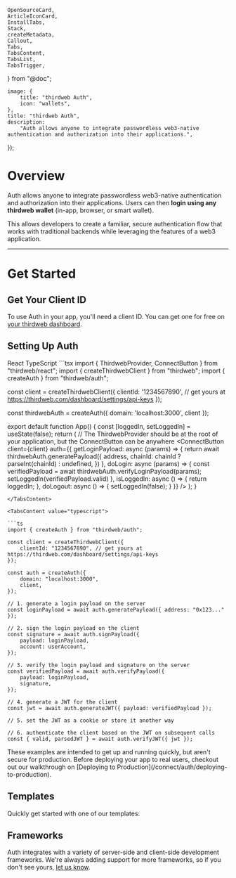 	OpenSourceCard,
	ArticleIconCard,
	InstallTabs,
	Stack,
	createMetadata,
	Callout,
	Tabs,
	TabsContent,
	TabsList,
	TabsTrigger,
} from "@doc";

	image: {
		title: "thirdweb Auth",
		icon: "wallets",
	},
	title: "thirdweb Auth",
	description:
		"Auth allows anyone to integrate passwordless web3-native authentication and authorization into their applications.",
});

# Overview

Auth allows anyone to integrate passwordless web3-native authentication and authorization into their applications. Users can then **login using any thirdweb wallet** (in-app, browser, or smart wallet).

This allows developers to create a familiar, secure authentication flow that works with traditional backends while leveraging the features of a web3 application.

---

# Get Started

<InstallTabs
	npm="npm i thirdweb"
	yarn="yarn add thirdweb"
	pnpm="pnpm i thirdweb"
	bun="bun i thirdweb"
/>

## Get Your Client ID

To use Auth in your app, you'll need a client ID. You can get one for free on [your thirdweb dashboard](https://thirdweb.com/create-api-key).

## Setting Up Auth

<Tabs defaultValue="react">

<TabsList>
	<TabsTrigger value="react">React</TabsTrigger>
	<TabsTrigger value="typescript">TypeScript</TabsTrigger>
</TabsList>

<TabsContent value="react">
```tsx
import { ThirdwebProvider, ConnectButton } from "thirdweb/react";
import { createThirdwebClient } from "thirdweb";
import { createAuth } from "thirdweb/auth";

const client = createThirdwebClient({
clientId: '1234567890', // get yours at https://thirdweb.com/dashboard/settings/api-keys
});

const thirdwebAuth = createAuth({
domain: 'localhost:3000',
client
});

export default function App() {
	const [loggedIn, setLoggedIn] = useState(false);
	return (
		// The ThirdwebProvider should be at the root of your application, but the ConnectButton can be anywhere
		<ThirdwebProvider>
			<ConnectButton
				client={client}
				auth={{
					getLoginPayload: async (params) => {
						return await thirdwebAuth.generatePayload({
							address,
							chainId: chainId ? parseInt(chainId) : undefined,
						})
					},
					doLogin: async (params) => {
						const verifiedPayload = await thirdwebAuth.verifyLoginPayload(params);
						setLoggedIn(verifiedPayload.valid)
					},
					isLoggedIn: async () => {
						return loggedIn;
					},
					doLogout: async () => {
						setLoggedIn(false);
					}
				}}
			/>
		</ThirdwebProvider>
	);
}
```
</TabsContent>

<TabsContent value="typescript">

```ts
import { createAuth } from "thirdweb/auth";

const client = createThirdwebClient({
	clientId: "1234567890", // get yours at https://thirdweb.com/dashboard/settings/api-keys
});

const auth = createAuth({
	domain: "localhost:3000",
	client,
});

// 1. generate a login payload on the server
const loginPayload = await auth.generatePayload({ address: "0x123..." });

// 2. sign the login payload on the client
const signature = await auth.signPayload({
	payload: loginPayload,
	account: userAccount,
});

// 3. verify the login payload and signature on the server
const verifiedPayload = await auth.verifyPayload({
	payload: loginPayload,
	signature,
});

// 4. generate a JWT for the client
const jwt = await auth.generateJWT({ payload: verifiedPayload });

// 5. set the JWT as a cookie or store it another way

// 6. authenticate the client based on the JWT on subsequent calls
const { valid, parsedJWT } = await auth.verifyJWT({ jwt });
```

</TabsContent>

<Callout variant="warning" title="Deploying to Production">
	These examples are intended to get up and running quickly, but aren't secure
	for production. Before deploying your app to real users, checkout out our
	walkthrough on [Deploying to
	Production](/connect/auth/deploying-to-production).
</Callout>

</Tabs>

## Templates

Quickly get started with one of our templates:

<OpenSourceCard
	title="Auth + Next.js"
	href="https://github.com/thirdweb-example/thirdweb-auth-next"
	description="A working example of Auth + Next.js"
/>

<OpenSourceCard
	title="Auth + Express"
	href="https://github.com/thirdweb-example/thirdweb-auth-express"
	description="A working example of a React + Express app using Auth"
/>

## Frameworks

Auth integrates with a variety of server-side and client-side development frameworks. We&apos;re always adding support for more frameworks, so if you don&apos;t see yours, [let us know](https://thirdweb.com/contact-us).

<Stack>

<ArticleIconCard
	title="Next.js"
	href="/connect/auth/frameworks/next"
	description="Integrate Auth in Next.js applications."
	image={next}
/>

</Stack>
